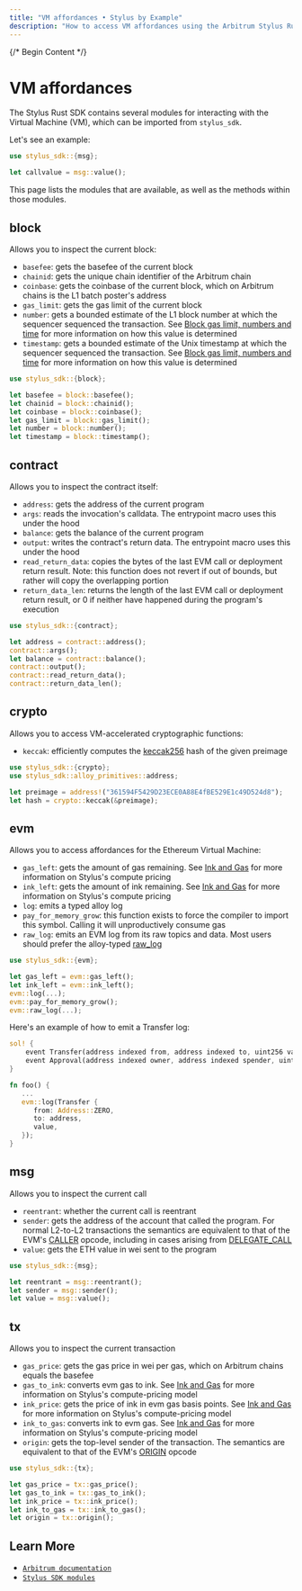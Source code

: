 ```yaml
---
title: "VM affordances • Stylus by Example"
description: "How to access VM affordances using the Arbitrum Stylus Rust SDK."
---
```




{/* Begin Content */}

# VM affordances

The Stylus Rust SDK contains several modules for interacting with the Virtual Machine (VM), which can be imported from `stylus_sdk`.

Let's see an example:


<NotForProductionBannerPartial />


```rust
use stylus_sdk::{msg};

let callvalue = msg::value();
```

This page lists the modules that are available, as well as the methods within those modules.

## block

Allows you to inspect the current block:

- `basefee`: gets the basefee of the current block
- `chainid`: gets the unique chain identifier of the Arbitrum chain
- `coinbase`: gets the coinbase of the current block, which on Arbitrum chains is the L1 batch poster's address
- `gas_limit`: gets the gas limit of the current block
- `number`: gets a bounded estimate of the L1 block number at which the sequencer sequenced the transaction. See
  [Block gas limit, numbers and time](https://docs.arbitrum.io/build-decentralized-apps/arbitrum-vs-ethereum/block-numbers-and-time) for more information on how
  this value is determined
- `timestamp`: gets a bounded estimate of the Unix timestamp at which the sequencer sequenced the transaction. See
  [Block gas limit, numbers and time](https://docs.arbitrum.io/build-decentralized-apps/arbitrum-vs-ethereum/block-numbers-and-time) for more information on how
  this value is determined

```rust
use stylus_sdk::{block};

let basefee = block::basefee();
let chainid = block::chainid();
let coinbase = block::coinbase();
let gas_limit = block::gas_limit();
let number = block::number();
let timestamp = block::timestamp();
```

## contract

Allows you to inspect the contract itself:

- `address`: gets the address of the current program
- `args`: reads the invocation's calldata. The entrypoint macro uses this under the hood
- `balance`: gets the balance of the current program
- `output`: writes the contract's return data. The entrypoint macro uses this under the hood
- `read_return_data`: copies the bytes of the last EVM call or deployment return result. Note: this function does not revert if out of bounds, but rather will
  copy the overlapping portion
- `return_data_len`: returns the length of the last EVM call or deployment return result, or 0 if neither have happened during the program's execution

```rust
use stylus_sdk::{contract};

let address = contract::address();
contract::args();
let balance = contract::balance();
contract::output();
contract::read_return_data();
contract::return_data_len();
```

## crypto

Allows you to access VM-accelerated cryptographic functions:

- `keccak`: efficiently computes the [keccak256](https://en.wikipedia.org/wiki/SHA-3) hash of the given preimage

```rust
use stylus_sdk::{crypto};
use stylus_sdk::alloy_primitives::address;

let preimage = address!("361594F5429D23ECE0A88E4fBE529E1c49D524d8");
let hash = crypto::keccak(&preimage);
```

## evm

Allows you to access affordances for the Ethereum Virtual Machine:

- `gas_left`: gets the amount of gas remaining. See [Ink and Gas](https://docs.arbitrum.io/stylus/concepts/stylus-gas) for more information on Stylus's compute
  pricing
- `ink_left`: gets the amount of ink remaining. See [Ink and Gas](https://docs.arbitrum.io/stylus/concepts/stylus-gas) for more information on Stylus's compute
  pricing
- `log`: emits a typed alloy log
- `pay_for_memory_grow`: this function exists to force the compiler to import this symbol. Calling it will unproductively consume gas
- `raw_log`: emits an EVM log from its raw topics and data. Most users should prefer the alloy-typed
  [raw_log](https://docs.rs/stylus-sdk/latest/stylus_sdk/evm/fn.raw_log.html)

```rust
use stylus_sdk::{evm};

let gas_left = evm::gas_left();
let ink_left = evm::ink_left();
evm::log(...);
evm::pay_for_memory_grow();
evm::raw_log(...);
```

Here's an example of how to emit a Transfer log:

```rust
sol! {
    event Transfer(address indexed from, address indexed to, uint256 value);
    event Approval(address indexed owner, address indexed spender, uint256 value);
}

fn foo() {
   ...
   evm::log(Transfer {
      from: Address::ZERO,
      to: address,
      value,
   });
}
```

## msg

Allows you to inspect the current call

- `reentrant`: whether the current call is reentrant
- `sender`: gets the address of the account that called the program. For normal L2-to-L2 transactions the semantics are equivalent to that of the EVM's
  [CALLER](https://www.evm.codes/#33) opcode, including in cases arising from [DELEGATE_CALL](https://www.evm.codes/#f4)
- `value`: gets the ETH value in wei sent to the program

```rust
use stylus_sdk::{msg};

let reentrant = msg::reentrant();
let sender = msg::sender();
let value = msg::value();
```

## tx

Allows you to inspect the current transaction

- `gas_price`: gets the gas price in wei per gas, which on Arbitrum chains equals the basefee
- `gas_to_ink`: converts evm gas to ink. See [Ink and Gas](https://docs.arbitrum.io/stylus/concepts/stylus-gas) for more information on Stylus's compute-pricing
  model
- `ink_price`: gets the price of ink in evm gas basis points. See [Ink and Gas](https://docs.arbitrum.io/stylus/concepts/stylus-gas) for more information on
  Stylus's compute-pricing model
- `ink_to_gas`: converts ink to evm gas. See [Ink and Gas](https://docs.arbitrum.io/stylus/concepts/stylus-gas) for more information on Stylus's compute-pricing
  model
- `origin`: gets the top-level sender of the transaction. The semantics are equivalent to that of the EVM's [ORIGIN](https://www.evm.codes/#32) opcode

```rust
use stylus_sdk::{tx};

let gas_price = tx::gas_price();
let gas_to_ink = tx::gas_to_ink();
let ink_price = tx::ink_price();
let ink_to_gas = tx::ink_to_gas();
let origin = tx::origin();
```

## Learn More

- [`Arbitrum documentation`](https://docs.arbitrum.io/stylus/reference/rust-sdk-guide#evm-affordances)
- [`Stylus SDK modules`](https://docs.rs/stylus-sdk/latest/stylus_sdk/index.html#modules)